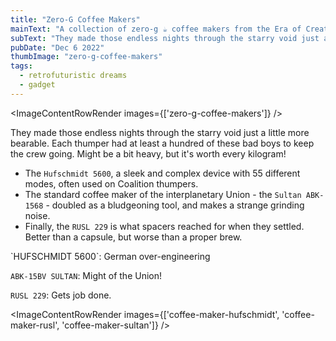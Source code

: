 ```yaml
---
title: "Zero-G Coffee Makers"
mainText: "A collection of zero-g ☕ coffee makers from the Era of Creation."
subText: "They made those endless nights through the starry void just a little more bearable."
pubDate: "Dec 6 2022"
thumbImage: "zero-g-coffee-makers"
tags:
  - retrofuturistic dreams
  - gadget
---
```



<ImageContentRowRender 
  images={['zero-g-coffee-makers']}
/>

They made those endless nights through the starry void just a little more bearable. Each thumper had at least a hundred of these bad boys to keep the crew going. Might be a bit heavy, but it's worth every kilogram!

- The `Hufschmidt 5600`, a sleek and complex device with 55 different modes, often used on Coalition thumpers.
- The standard coffee maker of the interplanetary Union - the `Sultan ABK-1568` - doubled as a bludgeoning tool, and makes a strange grinding noise.
- Finally, the `RUSL 229` is what spacers reached for when they settled. Better than a capsule, but worse than a proper brew.

<QuoteContentRowRender author={AuthorCAN} transcription>
`HUFSCHMIDT 5600`: German over-engineering

`ABK-15BV SULTAN`: Might of the Union!

`RUSL 229`: Gets job done.
</QuoteContentRowRender>

<ImageContentRowRender 
  images={['coffee-maker-hufschmidt', 'coffee-maker-rusl', 'coffee-maker-sultan']}
/>